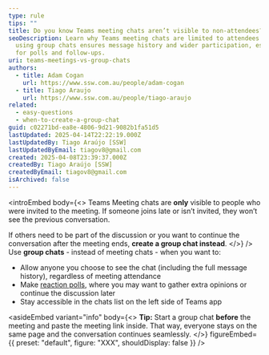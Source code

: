 ```yaml
---
type: rule
tips: ""
title: Do you know Teams meeting chats aren’t visible to non-attendees?
seoDescription: Learn why Teams meeting chats are limited to attendees and how
  using group chats ensures message history and wider participation, especially
  for polls and follow-ups.
uri: teams-meetings-vs-group-chats
authors:
  - title: Adam Cogan
    url: https://www.ssw.com.au/people/adam-cogan
  - title: Tiago Araujo
    url: https://www.ssw.com.au/people/tiago-araujo
related:
  - easy-questions
  - when-to-create-a-group-chat
guid: c02271bd-ea8e-4806-9d21-9082b1fa51d5
lastUpdated: 2025-04-14T22:22:19.000Z
lastUpdatedBy: Tiago Araújo [SSW]
lastUpdatedByEmail: tiagov8@gmail.com
created: 2025-04-08T23:39:37.000Z
createdBy: Tiago Araújo [SSW]
createdByEmail: tiagov8@gmail.com
isArchived: false
---
```

<introEmbed
  body={<>
Teams Meeting chats are **only** visible to people who were invited to the meeting. If someone joins late or isn’t invited, they won’t see the previous conversation.

If others need to be part of the discussion or you want to continue the conversation after the meeting ends, **create a group chat instead**.
  </>}
/>
Use **group chats** - instead of meeting chats - when you want to:

* Allow anyone you choose to see the chat (including the full message history), regardless of meeting attendance
* Make [reaction polls](/easy-questions/#ask-for-reactions-for-multiple-options), where you may want to gather extra opinions or continue the discussion later
* Stay accessible in the chats list on the left side of Teams app

<asideEmbed
  variant="info"
  body={<>
    **Tip:** Start a group chat **before** the meeting and paste the meeting link inside. That way, everyone stays on the same page and the conversation continues seamlessly.
  </>}
  figureEmbed={{
    preset: "default",
    figure: "XXX",
    shouldDisplay: false
  }}
/>
